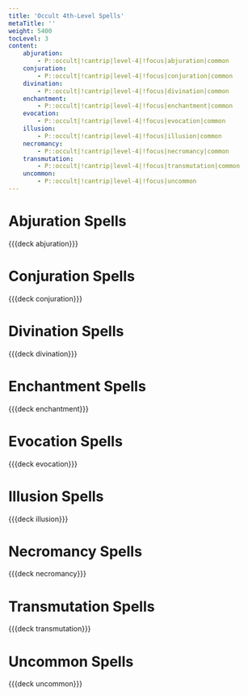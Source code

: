 ```yaml
---
title: 'Occult 4th-Level Spells'
metaTitle: ''
weight: 5400
tocLevel: 3
content:
    abjuration:
        - P::occult|!cantrip|level-4|!focus|abjuration|common
    conjuration:
        - P::occult|!cantrip|level-4|!focus|conjuration|common
    divination:
        - P::occult|!cantrip|level-4|!focus|divination|common
    enchantment:
        - P::occult|!cantrip|level-4|!focus|enchantment|common
    evocation:
        - P::occult|!cantrip|level-4|!focus|evocation|common
    illusion:
        - P::occult|!cantrip|level-4|!focus|illusion|common
    necromancy:
        - P::occult|!cantrip|level-4|!focus|necromancy|common
    transmutation:
        - P::occult|!cantrip|level-4|!focus|transmutation|common
    uncommon:
        - P::occult|!cantrip|level-4|!focus|uncommon
---
```


# Abjuration Spells

{{{deck abjuration}}}

# Conjuration Spells

{{{deck conjuration}}}

# Divination Spells

{{{deck divination}}}

# Enchantment Spells

{{{deck enchantment}}}

# Evocation Spells

{{{deck evocation}}}

# Illusion Spells

{{{deck illusion}}}

# Necromancy Spells

{{{deck necromancy}}}

# Transmutation Spells

{{{deck transmutation}}}

# Uncommon Spells

{{{deck uncommon}}}
